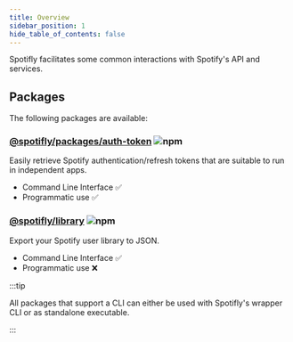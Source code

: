 ```yaml
---
title: Overview
sidebar_position: 1
hide_table_of_contents: false
---
```


Spotifly facilitates some common interactions with Spotify's API and services.

## Packages

The following packages are available:

### [@spotifly/packages/auth-token](/docs/packages/auth-token) ![npm](https://img.shields.io/npm/v/@spotifly/auth-token)

Easily retrieve Spotify authentication/refresh tokens that are suitable to run in independent apps.

- Command Line Interface ✅
- Programmatic use ✅

### [@spotifly/library](/docs/packages/library) ![npm](https://img.shields.io/npm/v/@spotifly/library)

Export your Spotify user library to JSON.

- Command Line Interface ✅
- Programmatic use ❌

:::tip

All packages that support a CLI can either be used with Spotifly's wrapper CLI or as standalone executable.

:::
